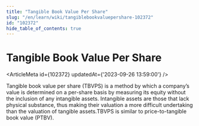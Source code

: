 ```yaml
---
title: "Tangible Book Value Per Share"
slug: "/en/learn/wiki/tangiblebookvaluepershare-102372"
id: "102372"
hide_table_of_contents: true
---
```



# Tangible Book Value Per Share

<ArticleMeta id={102372} updatedAt={'2023-09-26 13:59:00'} />
<div className='border-solid border-b border-t-0 my-4 border-[var(--ifm-color-gray-300)]' />

Tangible book value per share (TBVPS) is a method by which a company’s value is determined on a per-share basis by measuring its equity without the inclusion of any intangible assets. Intangible assets are those that lack physical substance, thus making their valuation a more difficult undertaking than the valuation of tangible assets.TBVPS is similar to price-to-tangible book value (PTBV).
